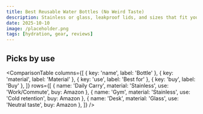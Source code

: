 ```yaml
---
title: Best Reusable Water Bottles (No Weird Taste)
description: Stainless or glass, leakproof lids, and sizes that fit your bag.
date: 2025-10-10
image: /placeholder.png
tags: [hydration, gear, reviews]
---
```


## Picks by use

<ComparisonTable
  columns={[
    { key: 'name', label: 'Bottle' },
    { key: 'material', label: 'Material' },
    { key: 'use', label: 'Best for' },
    { key: 'buy', label: 'Buy' },
  ]}
  rows={[
    { name: 'Daily Carry', material: 'Stainless', use: 'Work/Commute', buy: <AmazonLink asin="B07PGL2N7J">Amazon</AmazonLink> },
    { name: 'Gym', material: 'Stainless', use: 'Cold retention', buy: <AmazonLink asin="B07PGL2N7J">Amazon</AmazonLink> },
    { name: 'Desk', material: 'Glass', use: 'Neutral taste', buy: <AmazonLink asin="B07PGL2N7J">Amazon</AmazonLink> },
  ]}
/>
